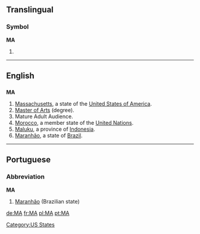 {{see|Appendix:Variations of "ma"}}
==Translingual==
===Symbol===
'''MA'''
# {{SI-unit|mega|ampere|[[electrical current]]}}

----

==English==

==={{abbreviation}}===
'''MA'''

# [[Massachusetts]], a state of the [[United States of America]].
# [[Master of Arts]] (degree).
# Mature Adult Audience.
#[[Morocco]], a member state of the [[United Nations]].
#[[Maluku]], a province of [[Indonesia]].
#[[Maranhão]], a state of [[Brazil]].


[[Category:US States]]

----

==Portuguese==

===Abbreviation===
'''MA'''

# [[Maranhão]] (Brazilian state)

[[de:MA]]
[[fr:MA]]
[[pl:MA]]
[[pt:MA]]